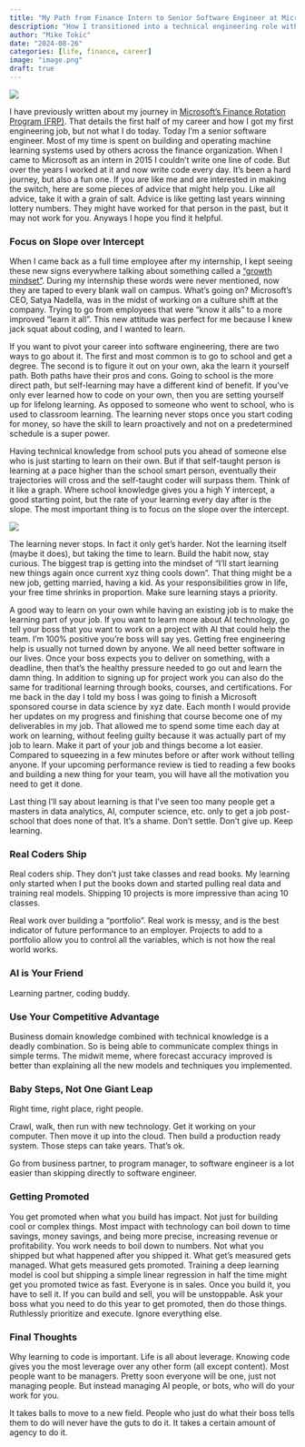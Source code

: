 ```yaml
---
title: "My Path from Finance Intern to Senior Software Engineer at Microsoft"
description: "How I transitioned into a technical engineering role with zero coding knowledge"
author: "Mike Tokic"
date: "2024-08-26"
categories: [life, finance, career]
image: "image.png"
draft: true
---
```


![](./image.png)

I have previously written about my journey in [Microsoft's Finance Rotation Program (FRP)](https://mftokic.github.io/posts/2024-02-19-frp-journey/). That details the first half of my career and how I got my first engineering job, but not what I do today. Today I'm a senior software engineer. Most of my time is spent on building and operating machine learning systems used by others across the finance organization. When I came to Microsoft as an intern in 2015 I couldn't write one line of code. But over the years I worked at it and now write code every day. It's been a hard journey, but also a fun one. If you are like me and are interested in making the switch, here are some pieces of advice that might help you. Like all advice, take it with a grain of salt. Advice is like getting last years winning lottery numbers. They might have worked for that person in the past, but it may not work for you. Anyways I hope you find it helpful. 

### Focus on Slope over Intercept

When I came back as a full time employee after my internship, I kept seeing these new signs everywhere talking about something called a ["growth mindset"](https://hbr.org/2016/01/what-having-a-growth-mindset-actually-means). During my internship these words were never mentioned, now they are taped to every blank wall on campus. What's going on? Microsoft's CEO, Satya Nadella, was in the midst of working on a culture shift at the company. Trying to go from employees that were "know it alls" to a more improved "learn it all". This new attitude was perfect for me because I knew jack squat about coding, and I wanted to learn. 

If you want to pivot your career into software engineering, there are two ways to go about it. The first and most common is to go to school and get a degree. The second is to figure it out on your own, aka the learn it yourself path. Both paths have their pros and cons. Going to school is the more direct path, but self-learning may have a different kind of benefit. If you've only ever learned how to code on your own, then you are setting yourself up for lifelong learning. As opposed to someone who went to school, who is used to classroom learning. The learning never stops once you start coding for money, so have the skill to learn proactively and not on a predetermined schedule is a super power. 

Having technical knowledge from school puts you ahead of someone else who is just starting to learn on their own. But if that self-taught person is learning at a pace higher than the school smart person, eventually their trajectories will cross and the self-taught coder will surpass them. Think of it like a graph. Where school knowledge gives you a high Y intercept, a good starting point, but the rate of your learning every day after is the slope. The most important thing is to focus on the slope over the intercept.  

![](./image2.png)

The learning never stops. In fact it only get's harder. Not the learning itself (maybe it does), but taking the time to learn. Build the habit now, stay curious. The biggest trap is getting into the mindset of "I'll start learning new things again once current xyz thing cools down". That thing might be a new job, getting married, having a kid. As your responsibilities grow in life, your free time shrinks in proportion. Make sure learning stays a priority.

A good way to learn on your own while having an existing job is to make the learning part of your job. If you want to learn more about AI technology, go tell your boss that you want to work on a project with AI that could help the team. I'm 100% positive you're boss will say yes. Getting free engineering help is usually not turned down by anyone. We all need better software in our lives. Once your boss expects you to deliver on something, with a deadline, then that's the healthy pressure needed to go out and learn the damn thing. In addition to signing up for project work you can also do the same for traditional learning through books, courses, and certifications. For me back in the day I told my boss I was going to finish a Microsoft sponsored course in data science by xyz date. Each month I would provide her updates on my progress and finishing that course become one of my deliverables in my job. That allowed me to spend some time each day at work on learning, without feeling guilty because it was actually part of my job to learn. Make it part of your job and things become a lot easier. Compared to squeezing in a few minutes before or after work without telling anyone. If your upcoming performance review is tied to reading a few books and building a new thing for your team, you will have all the motivation you need to get it done. 

Last thing I'll say about learning is that I've seen too many people get a masters in data analytics, AI, computer science, etc. only to get a job post-school that does none of that. It's a shame. Don't settle. Don't give up. Keep learning. 

### Real Coders Ship

Real coders ship. They don't just take classes and read books. My learning only started when I put the books down and started pulling real data and training real models. Shipping 10 projects is more impressive than acing 10 classes. 

Real work over building a "portfolio". Real work is messy, and is the best indicator of future performance to an employer. Projects to add to a portfolio allow you to control all the variables, which is not how the real world works. 

### AI is Your Friend

Learning partner, coding buddy. 

### Use Your Competitive Advantage

Business domain knowledge combined with technical knowledge is a deadly combination. So is being able to communicate complex things in simple terms. The midwit meme, where forecast accuracy improved is better than explaining all the new models and techniques you implemented. 

### Baby Steps, Not One Giant Leap

Right time, right place, right people.  

Crawl, walk, then run with new technology. Get it working on your computer. Then move it up into the cloud. Then build a production ready system. Those steps can take years. That's ok. 

Go from business partner, to program manager, to software engineer is a lot easier than skipping directly to software engineer. 

### Getting Promoted

You get promoted when what you build has impact. Not just for building cool or complex things. Most impact with technology can boil down to time savings, money savings, and being more precise, increasing revenue or profitability. You work needs to boil down to numbers. Not what you shipped but what happened after you shipped it. What get's measured gets managed. What gets measured gets promoted. Training a deep learning model is cool but shipping a simple linear regression in half the time might get you promoted twice as fast. Everyone is in sales. Once you build it, you have to sell it. If you can build and sell, you will be unstoppable. Ask your boss what you need to do this year to get promoted, then do those things. Ruthlessly prioritize and execute. Ignore everything else. 

### Final Thoughts

Why learning to code is important. Life is all about leverage. Knowing code gives you the most leverage over any other form (all except content). Most people want to be managers. Pretty soon everyone will be one, just not managing people. But instead managing AI people, or bots, who will do your work for you.

It takes balls to move to a new field. People who just do what their boss tells them to do will never have the guts to do it. It takes a certain amount of agency to do it. 